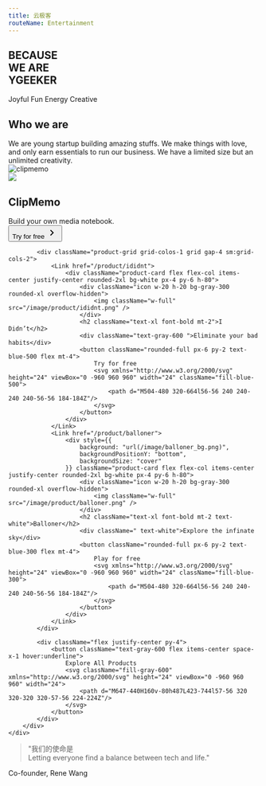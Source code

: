 ```yaml
---
title: 云极客
routeName: Entertainment
---
```



<section className="flex justify-center">
	<div className="mb-10 flex h-[60vh] max-w-[900px] justify-start">
		<h1 className="mb-2 flex flex-col justify-center text-3xl font-bold leading-[0.6] text-slate-700 sm:min-w-[600px] sm:text-5xl">
			BECAUSE
			<br />
			WE ARE
			<br />
			YGEEKER
		</h1>
		<div className="flex justify-center space-x-4">
			<span className="text-blue-400">Joyful</span>
			<span className="text-blue-400">Fun</span>
			<span className="text-blue-400">Energy</span>
			<span className="text-blue-400">Creative</span>
		</div>
	</div>
</section>
<section className="mb-10 flex justify-center bg-blue-400 p-12 text-white">
	<div className="max-w-[900px] text-center">
		<h2 className="mb-4 text-3xl">Who we are</h2>
		<div>
			We are young startup building amazing stuffs. We make things with
			love, and only earn essentials to run our business. We have a
			limited size but an unlimited creativity.
		</div>
	</div>
</section>
<section className="flex justify-center py-12 mt-4">
	<div className="max-w-[900px] w-full px-4 sm:px-0">
		<div className="w-full product-showcase-container space-y-5">
			<Link href="/product/ididnt">
				<div className="sm:flex items-center justify-center space-y-4 rounded-2xl bg-white p-4">
						<div className="phone-mockup rounded-lg flex justify-center">
							<Image alt="clipmemo" src="/image/screenshot/clipmemo_0_en-us.png" width={320} height={500}/>
						</div>
						<div className="sm:ml-8 px-4 flex flex-col items-center sm:items-start ">
							<div className="icon w-20 h-20 bg-gray-300 rounded-xl overflow-hidden">
								<img className="w-full" src="/image/product/clipmemo.png" />
							</div>					
							<h2 className="text-2xl font-bold mt-4">ClipMemo</h2>
							<div className="text-gray-600 mt-1">
								Build your own media notebook.
							</div>
							<button className="rounded-full py-2 text-blue-500 flex mt-4">
								Try for free
								<svg xmlns="http://www.w3.org/2000/svg" height="24" viewBox="0 -960 960 960" width="24" className="fill-blue-500">
									<path d="M504-480 320-664l56-56 240 240-240 240-56-56 184-184Z"/>
								</svg>
							</button>
						</div>
				</div>
			</Link>

    		<div className="product-grid grid-colos-1 grid gap-4 sm:grid-cols-2">
    			<Link href="/product/ididnt">
    				<div className="product-card flex flex-col items-center justify-center rounded-2xl bg-white px-4 py-6 h-80">
    					<div className="icon w-20 h-20 bg-gray-300 rounded-xl overflow-hidden">
    						<img className="w-full" src="/image/product/ididnt.png" />
    					</div>
    					<h2 className="text-xl font-bold mt-2">I Didn’t</h2>
    					<div className="text-gray-600 ">Eliminate your bad habits</div>
    					<button className="rounded-full px-6 py-2 text-blue-500 flex mt-4">
    						Try for free
    						<svg xmlns="http://www.w3.org/2000/svg" height="24" viewBox="0 -960 960 960" width="24" className="fill-blue-500">
    							<path d="M504-480 320-664l56-56 240 240-240 240-56-56 184-184Z"/>
    						</svg>
    					</button>
    				</div>
    			</Link>
    			<Link href="/product/balloner">
    				<div style={{
    					background: "url(/image/balloner_bg.png)",
    					backgroundPositionY: "bottom",
    					backgroundSize: "cover"
    				}} className="product-card flex flex-col items-center justify-center rounded-2xl bg-white px-4 py-6 h-80">
    					<div className="icon w-20 h-20 bg-gray-300 rounded-xl overflow-hidden">
    						<img className="w-full" src="/image/product/balloner.png" />
    					</div>
    					<h2 className="text-xl font-bold mt-2 text-white">Balloner</h2>
    					<div className=" text-white">Explore the infinate sky</div>
    					<button className="rounded-full px-6 py-2 text-blue-300 flex mt-4">
    						Play for free
    						<svg xmlns="http://www.w3.org/2000/svg" height="24" viewBox="0 -960 960 960" width="24" className="fill-blue-300">
    							<path d="M504-480 320-664l56-56 240 240-240 240-56-56 184-184Z"/>
    						</svg>
    					</button>
    				</div>
    			</Link>
    		</div>

    		<div className="flex justify-center py-4">
    			<button className="text-gray-600 flex items-center space-x-1 hover:underline">
    				Explore All Products
    				<svg className="fill-gray-600" xmlns="http://www.w3.org/2000/svg" height="24" viewBox="0 -960 960 960" width="24">
    					<path d="M647-440H160v-80h487L423-744l57-56 320 320-320 320-57-56 224-224Z"/>
    				</svg>
    			</button>
    		</div>
    	</div>
    </div>

</section>

<section className="mt-1 bg-white px-2 py-12 text-center sm:mt-4">
	<blockquote className="mb-4 text-2xl text-gray-600 sm:text-4xl">
		"我们的使命是
		<br /> Letting everyone find a balance between tech and life."
	</blockquote>
	<div className="text-gray-500">Co-founder, Rene Wang</div>
</section>
